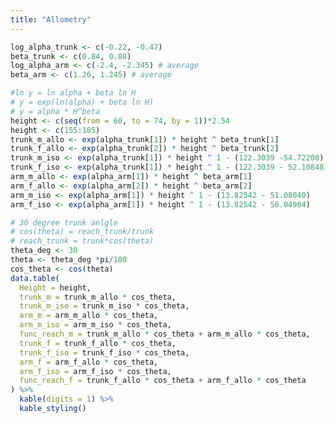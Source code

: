 ```yaml
---
title: "Allometry"
---
```

```r
log_alpha_trunk <- c(-0.22, -0.47)
beta_trunk <- c(0.84, 0.88)
log_alpha_arm <- c(-2.4, -2.345) # average
beta_arm <- c(1.26, 1.245) # average

#ln y = ln alpha + beta ln H
# y = exp(ln(alpha) + beta ln H)
# y = alpha * H^beta
height <- c(seq(from = 60, to = 74, by = 1))*2.54
height <- c(155:185)
trunk_m_allo <- exp(alpha_trunk[1]) * height ^ beta_trunk[1]
trunk_f_allo <- exp(alpha_trunk[2]) * height ^ beta_trunk[2]
trunk_m_iso <- exp(alpha_trunk[1]) * height ^ 1 - (122.3039 -54.72208)
trunk_f_iso <- exp(alpha_trunk[1]) * height ^ 1 - (122.3039 - 52.10848)
arm_m_allo <- exp(alpha_arm[1]) * height ^ beta_arm[1]
arm_f_allo <- exp(alpha_arm[2]) * height ^ beta_arm[2]
arm_m_iso <- exp(alpha_arm[1]) * height ^ 1 - (13.82542 - 51.08040)
arm_f_iso <- exp(alpha_arm[1]) * height ^ 1 - (13.82542 - 50.04904)

# 30 degree trunk anlgle
# cos(theta) = reach_trunk/trunk
# reach_trunk = trunk*cos(theta)
theta_deg <- 30
theta <- theta_deg *pi/180
cos_theta <- cos(theta)
data.table(
  Height = height,
  trunk_m = trunk_m_allo * cos_theta,
  trunk_m_iso = trunk_m_iso * cos_theta,
  arm_m = arm_m_allo * cos_theta,
  arm_m_iso = arm_m_iso * cos_theta,
  func_reach_m = trunk_m_allo * cos_theta + arm_m_allo * cos_theta,
  trunk_f = trunk_f_allo * cos_theta,
  trunk_f_iso = trunk_f_iso * cos_theta,
  arm_f = arm_f_allo * cos_theta,
  arm_f_iso = arm_f_iso * cos_theta,
  func_reach_f = trunk_f_allo * cos_theta + arm_f_allo * cos_theta
) %>%
  kable(digits = 1) %>%
  kable_styling()
```

